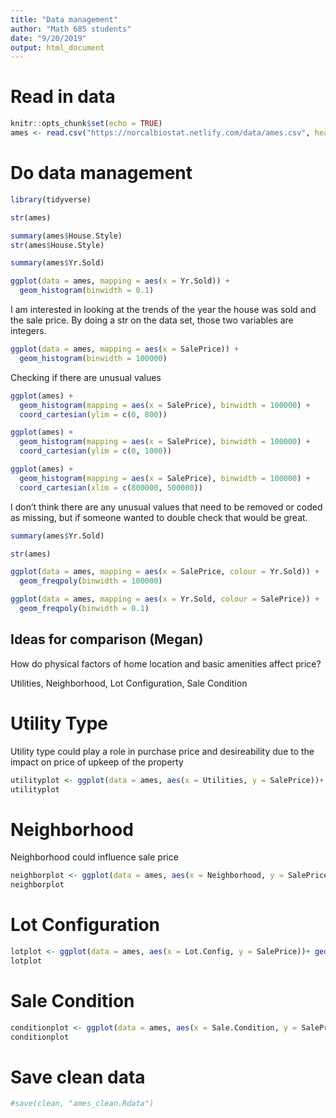 ```yaml
---
title: "Data management"
author: "Math 685 students"
date: "9/20/2019"
output: html_document
---
```


# Read in data
```r
knitr::opts_chunk$set(echo = TRUE)
ames <- read.csv("https://norcalbiostat.netlify.com/data/ames.csv", header=TRUE)
```


# Do data management 
```r
library(tidyverse)
```

```r
str(ames)
```
```r
summary(ames$House.Style)
str(ames$House.Style)
```
```r
summary(ames$Yr.Sold)
```
```r
ggplot(data = ames, mapping = aes(x = Yr.Sold)) +
  geom_histogram(binwidth = 0.1)
```

I am interested in looking at the trends of the year the house was sold and the sale price. By doing a str on the data set, those two variables are integers. 

```r
ggplot(data = ames, mapping = aes(x = SalePrice)) +
  geom_histogram(binwidth = 100000)
```
Checking if there are unusual values

```r
ggplot(ames) + 
  geom_histogram(mapping = aes(x = SalePrice), binwidth = 100000) +
  coord_cartesian(ylim = c(0, 800))
```
```r
ggplot(ames) + 
  geom_histogram(mapping = aes(x = SalePrice), binwidth = 100000) +
  coord_cartesian(ylim = c(0, 1000))
```

```r
ggplot(ames) + 
  geom_histogram(mapping = aes(x = SalePrice), binwidth = 100000) +
  coord_cartesian(xlim = c(800000, 500000))
```

I don't think there are any unusual values that need to be removed or coded as missing, but if someone wanted to double check that would be great. 


```r
summary(ames$Yr.Sold)
```


```r
str(ames)
```
```r
ggplot(data = ames, mapping = aes(x = SalePrice, colour = Yr.Sold)) +
  geom_freqpoly(binwidth = 100000)
```
```r
ggplot(data = ames, mapping = aes(x = Yr.Sold, colour = SalePrice)) +
  geom_freqpoly(binwidth = 0.1)
```

## Ideas for comparison (Megan)

How do physical factors of home location and basic amenities affect price?

Utilities, Neighborhood, Lot Configuration, Sale Condition

# Utility Type

Utility type could play a role in purchase price and desireability due to the impact on price of upkeep of the property

```r
utilityplot <- ggplot(data = ames, aes(x = Utilities, y = SalePrice))+ geom_boxplot()
utilityplot
```

# Neighborhood

Neighborhood could influence sale price

```r
neighborplot <- ggplot(data = ames, aes(x = Neighborhood, y = SalePrice))+ geom_boxplot()+ coord_flip()
neighborplot
```

# Lot Configuration

```r
lotplot <- ggplot(data = ames, aes(x = Lot.Config, y = SalePrice))+ geom_boxplot()
lotplot
```

# Sale Condition

```r
conditionplot <- ggplot(data = ames, aes(x = Sale.Condition, y = SalePrice))+ geom_boxplot()
conditionplot
```

# Save clean data
```r
#save(clean, "ames_clean.Rdata")
```



